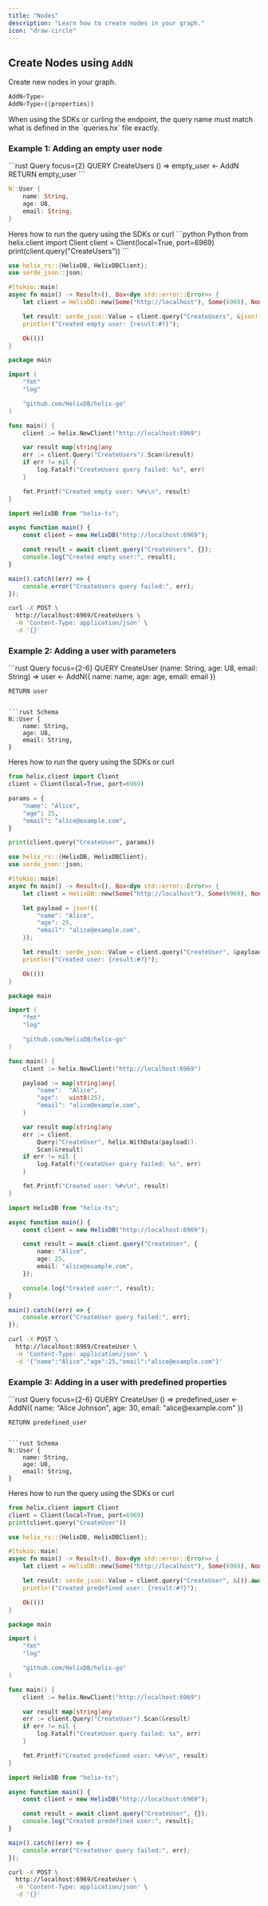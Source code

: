 ```yaml
---
title: "Nodes"
description: "Learn how to create nodes in your graph."
icon: "draw-circle"
---
```


## Create Nodes using `AddN` &nbsp;

Create new nodes in your graph.

```rust
AddN<Type>
AddN<Type>({properties})
```

<Warning>
When using the SDKs or curling the endpoint, the query name must match what is defined in the `queries.hx` file exactly.
</Warning>

### Example 1: Adding an empty user node
<CodeGroup>
```rust Query focus={2}
QUERY CreateUsers () =>
    empty_user <- AddN<User>
    RETURN empty_user
```

```rust Schema
N::User {
    name: String,
    age: U8,
    email: String,
}
```
</CodeGroup>
Heres how to run the query using the SDKs or curl

<CodeGroup>
```python Python
from helix.client import Client
client = Client(local=True, port=6969)
print(client.query("CreateUsers"))
```

```rust Rust [expandable]
use helix_rs::{HelixDB, HelixDBClient};
use serde_json::json;

#[tokio::main]
async fn main() -> Result<(), Box<dyn std::error::Error>> {
    let client = HelixDB::new(Some("http://localhost"), Some(6969), None);

    let result: serde_json::Value = client.query("CreateUsers", &json!({})).await?;
    println!("Created empty user: {result:#?}");

    Ok(())
}
```

```go Go [expandable]
package main

import (
    "fmt"
    "log"

    "github.com/HelixDB/helix-go"
)

func main() {
    client := helix.NewClient("http://localhost:6969")

    var result map[string]any
    err := client.Query("CreateUsers").Scan(&result)
    if err != nil {
        log.Fatalf("CreateUsers query failed: %s", err)
    }

    fmt.Printf("Created empty user: %#v\n", result)
}
```

```typescript TypeScript [expandable]
import HelixDB from "helix-ts";

async function main() {
    const client = new HelixDB("http://localhost:6969");

    const result = await client.query("CreateUsers", {});
    console.log("Created empty user:", result);
}

main().catch((err) => {
    console.error("CreateUsers query failed:", err);
});
```

```bash Curl
curl -X POST \
  http://localhost:6969/CreateUsers \
  -H 'Content-Type: application/json' \
  -d '{}'
```
</CodeGroup>


### Example 2: Adding a user with parameters
<CodeGroup>
```rust Query focus={2-6}
QUERY CreateUser (name: String, age: U8, email: String) =>
    user <- AddN<User>({
        name: name,
        age: age,
        email: email
    })

    RETURN user
```

```rust Schema
N::User {
    name: String,
    age: U8,
    email: String,
}
```
</CodeGroup>

Heres how to run the query using the SDKs or curl
<CodeGroup>
```python Python [expandable]
from helix.client import Client
client = Client(local=True, port=6969)

params = {
    "name": "Alice",
    "age": 25,
    "email": "alice@example.com",
}

print(client.query("CreateUser", params))
```

```rust Rust [expandable]
use helix_rs::{HelixDB, HelixDBClient};
use serde_json::json;

#[tokio::main]
async fn main() -> Result<(), Box<dyn std::error::Error>> {
    let client = HelixDB::new(Some("http://localhost"), Some(6969), None);

    let payload = json!({
        "name": "Alice",
        "age": 25,
        "email": "alice@example.com",
    });

    let result: serde_json::Value = client.query("CreateUser", &payload).await?;
    println!("Created user: {result:#?}");

    Ok(())
}
```

```go Go [expandable]
package main

import (
    "fmt"
    "log"

    "github.com/HelixDB/helix-go"
)

func main() {
    client := helix.NewClient("http://localhost:6969")

    payload := map[string]any{
        "name":  "Alice",
        "age":   uint8(25),
        "email": "alice@example.com",
    }

    var result map[string]any
    err := client.
        Query("CreateUser", helix.WithData(payload)).
        Scan(&result)
    if err != nil {
        log.Fatalf("CreateUser query failed: %s", err)
    }

    fmt.Printf("Created user: %#v\n", result)
}
```

```typescript TypeScript [expandable]
import HelixDB from "helix-ts";

async function main() {
    const client = new HelixDB("http://localhost:6969");

    const result = await client.query("CreateUser", {
        name: "Alice",
        age: 25,
        email: "alice@example.com",
    });

    console.log("Created user:", result);
}

main().catch((err) => {
    console.error("CreateUser query failed:", err);
});
```

```bash Curl
curl -X POST \
  http://localhost:6969/CreateUser \
  -H 'Content-Type: application/json' \
  -d '{"name":"Alice","age":25,"email":"alice@example.com"}'
```
</CodeGroup>


### Example 3: Adding in a user with predefined properties
<CodeGroup>
```rust Query focus={2-6}
QUERY CreateUser () =>
    predefined_user <- AddN<User>({
        name: "Alice Johnson",
        age: 30,
        email: "alice@example.com"
    })

    RETURN predefined_user
```

```rust Schema
N::User {
    name: String,
    age: U8,
    email: String,
}
```
</CodeGroup>


Heres how to run the query using the SDKs or curl
<CodeGroup>
```python Python
from helix.client import Client
client = Client(local=True, port=6969)
print(client.query("CreateUser"))
```

```rust Rust [expandable]
use helix_rs::{HelixDB, HelixDBClient};

#[tokio::main]
async fn main() -> Result<(), Box<dyn std::error::Error>> {
    let client = HelixDB::new(Some("http://localhost"), Some(6969), None);

    let result: serde_json::Value = client.query("CreateUser", &()).await?;
    println!("Created predefined user: {result:#?}");

    Ok(())
}
```

```go Go [expandable]
package main

import (
    "fmt"
    "log"

    "github.com/HelixDB/helix-go"
)

func main() {
    client := helix.NewClient("http://localhost:6969")

    var result map[string]any
    err := client.Query("CreateUser").Scan(&result)
    if err != nil {
        log.Fatalf("CreateUser query failed: %s", err)
    }

    fmt.Printf("Created predefined user: %#v\n", result)
}
```

```typescript TypeScript [expandable]
import HelixDB from "helix-ts";

async function main() {
    const client = new HelixDB("http://localhost:6969");

    const result = await client.query("CreateUser", {});
    console.log("Created predefined user:", result);
}

main().catch((err) => {
    console.error("CreateUser query failed:", err);
});
```

```bash Curl
curl -X POST \
  http://localhost:6969/CreateUser \
  -H 'Content-Type: application/json' \
  -d '{}'
```
</CodeGroup>
